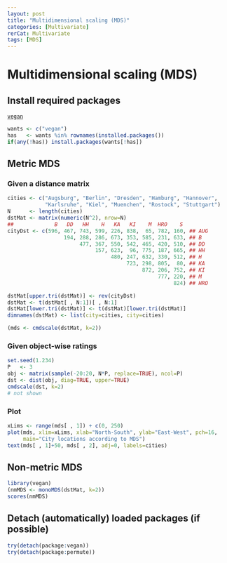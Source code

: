 ```yaml
---
layout: post
title: "Multidimensional scaling (MDS)"
categories: [Multivariate]
rerCat: Multivariate
tags: [MDS]
---
```


Multidimensional scaling (MDS)
=========================

Install required packages
-------------------------

[`vegan`](http://cran.r-project.org/package=vegan)

```r
wants <- c("vegan")
has   <- wants %in% rownames(installed.packages())
if(any(!has)) install.packages(wants[!has])
```

Metric MDS
-------------------------

### Given a distance matrix

```r
cities <- c("Augsburg", "Berlin", "Dresden", "Hamburg", "Hannover",
            "Karlsruhe", "Kiel", "Muenchen", "Rostock", "Stuttgart")
N      <- length(cities)
dstMat <- matrix(numeric(N^2), nrow=N)
##             B   DD   HH    H   KA   KI    M  HRO    S
cityDst <- c(596, 467, 743, 599, 226, 838,  65, 782, 160, ## AUG
                  194, 288, 286, 673, 353, 585, 231, 633, ## B
                       477, 367, 550, 542, 465, 420, 510, ## DD
                            157, 623,  96, 775, 187, 665, ## HH
                                 480, 247, 632, 330, 512, ## H
                                      723, 298, 805,  80, ## KA
                                           872, 206, 752, ## KI
                                                777, 220, ## M
                                                     824) ## HRO

dstMat[upper.tri(dstMat)] <- rev(cityDst)
dstMat <- t(dstMat[ , N:1])[ , N:1]
dstMat[lower.tri(dstMat)] <- t(dstMat)[lower.tri(dstMat)]
dimnames(dstMat) <- list(city=cities, city=cities)
```

```r
(mds <- cmdscale(dstMat, k=2))
```

### Given object-wise ratings

```r
set.seed(1.234)
P   <- 3
obj <- matrix(sample(-20:20, N*P, replace=TRUE), ncol=P)
dst <- dist(obj, diag=TRUE, upper=TRUE)
cmdscale(dst, k=2)
# not shown
```

### Plot

```r
xLims <- range(mds[ , 1]) + c(0, 250)
plot(mds, xlim=xLims, xlab="North-South", ylab="East-West", pch=16,
     main="City locations according to MDS")
text(mds[ , 1]+50, mds[ , 2], adj=0, labels=cities)
```

Non-metric MDS
-------------------------

```r
library(vegan)
(nmMDS <- monoMDS(dstMat, k=2))
scores(nmMDS)
```

Detach (automatically) loaded packages (if possible)
-------------------------

```r
try(detach(package:vegan))
try(detach(package:permute))
```
